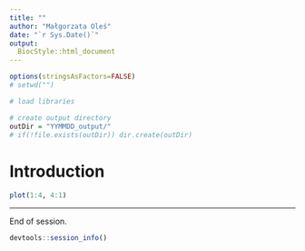 ```yaml
---
title: ""
author: "Małgorzata Oleś"
date: "`r Sys.Date()`"
output: 
  BiocStyle::html_document
---
```


```r
options(stringsAsFactors=FALSE)
# setwd("")

# load libraries

# create output directory
outDir = "YYMMDD_output/"
# if(!file.exists(outDir)) dir.create(outDir)
```


# Introduction




```r
plot(1:4, 4:1)
```


---

End of session.
```r
devtools::session_info()
```
